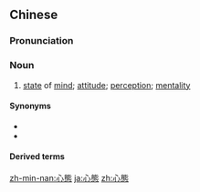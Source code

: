 {{also|心态}}
==Chinese==
{{zh-forms|s=心态}}

===Pronunciation===
{{zh-pron
|m=xīntài
|c=sam1 taai3
|mn=sim-thài
|cat=n
}}

===Noun===
{{zh-noun}}

# [[state]] of [[mind]]; [[attitude]]; [[perception]]; [[mentality]]

====Synonyms====
* {{zh-l|心理}}
* {{zh-l|心目}}

====Derived terms====
{{zh-der|螃蟹心態}}

[[zh-min-nan:心態]]
[[ja:心態]]
[[zh:心態]]